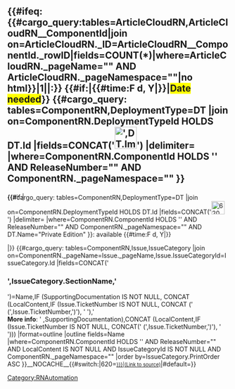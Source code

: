 <includeonly><h2>{{#ifeq:{{#cargo_query:tables=ArticleCloudRN,ArticleCloudRN__ComponentId|join on=ArticleCloudRN._ID=ArticleCloudRN__ComponentId._rowID|fields=COUNT(*)|where=ArticleCloudRN._pageName="{{FULLPAGENAME}}" AND ArticleCloudRN._pageNamespace="{{NAMESPACENUMBER}}"|no html}}|1||{{{ComponentName|}}}:}} {{#if:{{{ReleaseDate|}}}|{{#time:F d, Y|{{{ReleaseDate|}}}}}|<span style="background-color:yellow">Date needed</span>}} {{#cargo_query:
tables=ComponentRN,DeploymentType=DT
|join on=ComponentRN.DeploymentTypeId HOLDS DT.Id
|fields=CONCAT('[[File:',DT.Image,'|50px|link=]]')
|delimiter=
|where=ComponentRN.ComponentId HOLDS '{{{Component|}}}' AND ReleaseNumber="{{{ReleaseNumber|}}}" AND ComponentRN._pageNamespace="{{NAMESPACENUMBER}}"
}}<!-- removing release type from display until required
{{#cargo_query:
tables=ComponentRN,ReleaseType=RT
|join on=ComponentRN.ReleaseTypeId=RT.Id
|fields=Label
|where=ComponentRN.ComponentId HOLDS '{{{Component|}}}' AND ReleaseNumber="{{{ReleaseNumber|}}}"
}}--></h2> {{AnchorDiv|{{{ComponentName|}}}-{{{ReleaseNumber|}}}}}{{#if:{{{PrivateEditionReleaseDate}}}|<div style="margin-top:-30px">{{#cargo_query:
tables=ComponentRN,DeploymentType=DT
|join on=ComponentRN.DeploymentTypeId HOLDS DT.Id
|fields=CONCAT('[[File:',DT.Image,'|30px|link={{#switch:{{NAMESPACENUMBER}}|620=Draft:|#default=}}ReleaseNotes/Current/GenesysEngage-cloud/PrivateEdition]] ')
|delimiter=
|where=ComponentRN.ComponentId HOLDS '{{{Component|}}}' AND ReleaseNumber="{{{ReleaseNumber|}}}" AND ComponentRN._pageNamespace="{{NAMESPACENUMBER}}" AND DT.Name="Private Edition"
}}{{Link-AnywhereElse|product=ReleaseNotes|version=Current|manual=GenesysEngage-cloud|topic=PrivateEdition|display text=Private edition}}: {{{ReleaseNumber|}}} available {{#time:F d, Y|{{{PrivateEditionReleaseDate|}}}}}</div>|}}
{{#cargo_query:
tables=ComponentRN,Issue,IssueCategory
|join on=ComponentRN._pageName=Issue._pageName,Issue.IssueCategoryId=IssueCategory.Id
|fields=CONCAT('<h3>',IssueCategory.SectionName,'</h3>')=Name,IF (SupportingDocumentation IS NOT NULL, CONCAT (LocalContent,IF (Issue.TicketNumber IS NOT NULL, CONCAT (' (',Issue.TicketNumber,')'), ' '),' </br><b>More info</b>: ' ,SupportingDocumentation),CONCAT (LocalContent,IF (Issue.TicketNumber IS NOT NULL, CONCAT(' (',Issue.TicketNumber,')'), ' ')))
|format=outline
|outline fields=Name
|where=ComponentRN.ComponentId HOLDS '{{{Component|}}}' AND ReleaseNumber="{{{ReleaseNumber|}}}" AND LocalContent IS NOT NULL AND IssueCategoryId IS NOT NULL AND ComponentRN._pageNamespace="{{NAMESPACENUMBER}}"
|order by=IssueCategory.PrintOrder ASC
}}__NOCACHE__{{#switch:{{NAMESPACENUMBER}}|620=<span style="font-size:80%">[[{{{Page|}}}|(Link to source)]]</span>|#default=}}</includeonly><noinclude>[[Category:RNAutomation]]</noinclude>

